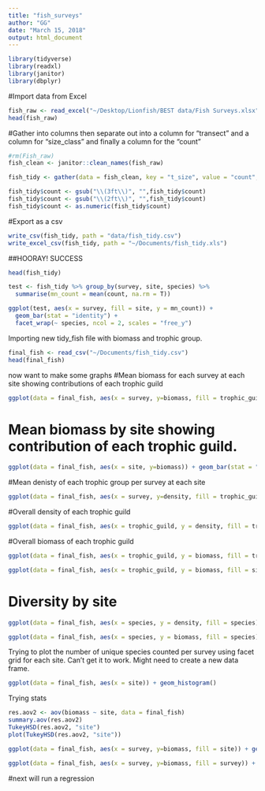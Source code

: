```yaml
---
title: "fish_surveys"
author: "GG"
date: "March 15, 2018"
output: html_document
---
```


```r
library(tidyverse)
library(readxl)
library(janitor)
library(dbplyr)
```

#Import data from Excel

```r
fish_raw <- read_excel("~/Desktop/Lionfish/BEST data/Fish Surveys.xlsx")
head(fish_raw)
```

#Gather into columns then separate out into a column for "transect" and a column for "size_class" and finally a column for the "count"

```r
#rm(Fish_raw)
fish_clean <- janitor::clean_names(fish_raw)

fish_tidy <- gather(data = fish_clean, key = "t_size", value = "count", -date, -survey, -site, -species) %>% separate(t_size, into = c("transect", "size"), sep = "_", convert = TRUE)

fish_tidy$count <- gsub("\\(3ft\\)", "",fish_tidy$count)
fish_tidy$count <- gsub("\\(2ft\\)", "",fish_tidy$count)
fish_tidy$count <- as.numeric(fish_tidy$count)

```

#Export as a csv

```r
write_csv(fish_tidy, path = "data/fish_tidy.csv")
write_excel_csv(fish_tidy, path = "~/Documents/fish_tidy.xls")
```

##HOORAY! SUCCESS

```r
head(fish_tidy)
```

```r
test <- fish_tidy %>% group_by(survey, site, species) %>%
  summarise(mn_count = mean(count, na.rm = T))
```

```r
ggplot(test, aes(x = survey, fill = site, y = mn_count)) + 
  geom_bar(stat = "identity") +
  facet_wrap(~ species, ncol = 2, scales = "free_y")
```

Importing new tidy_fish file with biomass and trophic group. 

```r
final_fish <- read_csv("~/Documents/fish_tidy.csv")
head(final_fish)

```

now want to make some graphs
#Mean biomass for each survey at each site showing contributions of each trophic guild
```r
ggplot(data = final_fish, aes(x = survey, y=biomass, fill = trophic_guild)) + geom_bar(stat = "summary", fun.y = "mean") + facet_grid(site~., scales = "free")
```
# Mean biomass by site showing contribution of each trophic guild. 
```r
ggplot(data = final_fish, aes(x = site, y=biomass)) + geom_bar(stat = "summary", fun.y = "mean", aes(fill = trophic_guild)) 
```

#Mean denisty of each trophic group per survey at each site
```r
ggplot(data = final_fish, aes(x = survey, y=density, fill = trophic_guild)) + geom_bar(stat = "summary", fun.y = "mean") + facet_grid(site~., scales = "free") 
```

#Overall density of each trophic guild
```r
ggplot(data = final_fish, aes(x = trophic_guild, y = density, fill = trophic_guild)) + geom_boxplot() + theme(legend.position = "none") + scale_y_log10()
```

#Overall biomass of each trophic guild

```r
ggplot(data = final_fish, aes(x = trophic_guild, y = biomass, fill = trophic_guild)) + geom_boxplot() + theme(legend.position="none") + scale_y_log10()

```

```r
ggplot(data = final_fish, aes(x = trophic_guild, y = biomass, fill = site)) + geom_boxplot() + scale_y_log10()

```
# Diversity by site
```r
ggplot(data = final_fish, aes(x = species, y = density, fill = species)) + geom_bar(stat = "summary", fun.y = "mean") + facet_grid(site~., scales = "free") + labs(x = "") + theme(legend.position="none") + theme(axis.text.x = element_text(angle = 45, vjust = 1, hjust=1)) 
```

```r
ggplot(data = final_fish, aes(x = species, y = biomass, fill = species)) + geom_bar(stat = "summary", fun.y = "mean") + facet_grid(site~., scales = "free") + labs(x = "") + theme(legend.position="none") + theme(axis.text.x = element_text(angle = 45, vjust = 1, hjust=1)) 
```

Trying to plot the number of unique species counted per survey using facet grid for each site. Can't get it to work. Might need to create a new data frame.
```r
ggplot(data = final_fish, aes(x = site)) + geom_histogram()
```

Trying stats
```r
res.aov2 <- aov(biomass ~ site, data = final_fish)
summary.aov(res.aov2)
TukeyHSD(res.aov2, "site")
plot(TukeyHSD(res.aov2, "site"))

```

```r
ggplot(data = final_fish, aes(x = survey, y=biomass, fill = site)) + geom_bar(stat = "summary", fun.y = "mean", position = "dodge", width = 0.75) + stat_summary(geom = "errorbar", fun.data = mean_se, position = "dodge", width = 0.75)
```

```r
ggplot(data = final_fish, aes(x = survey, y=biomass, fill = survey)) + geom_bar(stat = "summary", fun.y = "mean") + stat_summary(geom = "errorbar", fun.data = mean_se) + geom_line(stat = "summary", fun.y = "mean")
```

#next will run a regression


